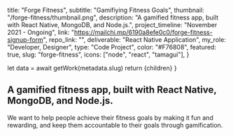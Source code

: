 
  title: "Forge Fitness",
  subtitle: "Gamifiying Fitness Goals",
  thumbnail: "/forge-fitness/thumbnail.png",
  description:
    "A gamified fitness app, built with React Native, MongoDB, and Node.js.",
  project_timeline: "November 2021 - Ongoing",
  link: "https://mailchi.mp/6190a8efe0c0/forge-fitness-signup-form",
  repo_link: "",
  deliverable: "React Native Application",
  my_role: "Developer, Designer",
  type: "Code Project",
  color: "#F76808",
  featured: true,
  slug: "forge-fitness",
  icons: ["node", "react", "tamagui"],
}

  let data = await getWork(metadata.slug)
  return <MdxLayout data={data}>{children}</MdxLayout>
}

## A gamified fitness app, built with React Native, MongoDB, and Node.js.

We want to help people achieve their fitness goals by making it fun and rewarding, and keep them accountable to their goals through gamification. 

